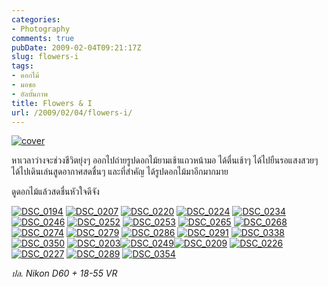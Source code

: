 ```yaml
---
categories:
- Photography
comments: true
pubDate: 2009-02-04T09:21:17Z
slug: flowers-i
tags:
- ดอกไม้
- มอชอ
- อัลบั้มภาพ
title: Flowers & I
url: /2009/02/04/flowers-i/
---
```


[![cover](https://armno.in.th/wp-content/uploads/2009/02/cover-thumb.jpg)](https://armno.in.th/wp-content/uploads/2009/02/cover.jpg)



หาเวลาว่างจะช่วงชีวิตยุ่งๆ ออกไปถ่ายรูปดอกไม้ยามเช้าแถวหน้ามอ ได้ตื่นเช้าๆ ได้ไปยืนรอแสงสวยๆ ได้ไปเดินเล่นสูดอากาศสดชื่นๆ และที่สำคัญ ได้รูปดอกไม้มาอีกมากมาย



ดูดอกไม้แล้วสดชื่นหัวใจดีจัง



[![DSC_0194](https://armno.in.th/wp-content/uploads/2009/02/dsc-0194-thumb1.jpg)](https://armno.in.th/wp-content/uploads/2009/02/dsc-01941.jpg) [![DSC_0207](https://armno.in.th/wp-content/uploads/2009/02/dsc-0207-thumb.jpg)](https://armno.in.th/wp-content/uploads/2009/02/dsc-0207.jpg) [![DSC_0220](https://armno.in.th/wp-content/uploads/2009/02/dsc-0220-thumb.jpg)](https://armno.in.th/wp-content/uploads/2009/02/dsc-0220.jpg) [![DSC_0224](https://armno.in.th/wp-content/uploads/2009/02/dsc-0224-thumb.jpg)](https://armno.in.th/wp-content/uploads/2009/02/dsc-0224.jpg) [![DSC_0234](https://armno.in.th/wp-content/uploads/2009/02/dsc-0234-thumb1.jpg)](https://armno.in.th/wp-content/uploads/2009/02/dsc-02341.jpg) [![DSC_0246](https://armno.in.th/wp-content/uploads/2009/02/dsc-0246-thumb.jpg)](https://armno.in.th/wp-content/uploads/2009/02/dsc-0246.jpg) [![DSC_0252](https://armno.in.th/wp-content/uploads/2009/02/dsc-0252-thumb.jpg)](https://armno.in.th/wp-content/uploads/2009/02/dsc-0252.jpg) [![DSC_0253](https://armno.in.th/wp-content/uploads/2009/02/dsc-0253-thumb1.jpg)](https://armno.in.th/wp-content/uploads/2009/02/dsc-02531.jpg) [![DSC_0265](https://armno.in.th/wp-content/uploads/2009/02/dsc-0265-thumb.jpg)](https://armno.in.th/wp-content/uploads/2009/02/dsc-0265.jpg) [![DSC_0268](https://armno.in.th/wp-content/uploads/2009/02/dsc-0268-thumb1.jpg)](https://armno.in.th/wp-content/uploads/2009/02/dsc-02681.jpg) [![DSC_0274](https://armno.in.th/wp-content/uploads/2009/02/dsc-0274-thumb.jpg)](https://armno.in.th/wp-content/uploads/2009/02/dsc-0274.jpg) [![DSC_0279](https://armno.in.th/wp-content/uploads/2009/02/dsc-0279-thumb1.jpg)](https://armno.in.th/wp-content/uploads/2009/02/dsc-02791.jpg) [![DSC_0286](https://armno.in.th/wp-content/uploads/2009/02/dsc-0286-thumb.jpg)](https://armno.in.th/wp-content/uploads/2009/02/dsc-0286.jpg) [![DSC_0291](https://armno.in.th/wp-content/uploads/2009/02/dsc-0291-thumb.jpg)](https://armno.in.th/wp-content/uploads/2009/02/dsc-0291.jpg) [![DSC_0338](https://armno.in.th/wp-content/uploads/2009/02/dsc-0338-thumb1.jpg)](https://armno.in.th/wp-content/uploads/2009/02/dsc-03381.jpg) [![DSC_0350](https://armno.in.th/wp-content/uploads/2009/02/dsc-0350-thumb.jpg)](https://armno.in.th/wp-content/uploads/2009/02/dsc-0350.jpg) [![DSC_0203](https://armno.in.th/wp-content/uploads/2009/02/dsc-0203-thumb.jpg)](https://armno.in.th/wp-content/uploads/2009/02/dsc-0203.jpg)[![DSC_0249](https://armno.in.th/wp-content/uploads/2009/02/dsc-0249-thumb.jpg)](https://armno.in.th/wp-content/uploads/2009/02/dsc-0249.jpg)[![DSC_0209](https://armno.in.th/wp-content/uploads/2009/02/dsc-0209-thumb.jpg)](https://armno.in.th/wp-content/uploads/2009/02/dsc-0209.jpg) [![DSC_0226](https://armno.in.th/wp-content/uploads/2009/02/dsc-0226-thumb.jpg)](https://armno.in.th/wp-content/uploads/2009/02/dsc-0226.jpg)[![DSC_0227](https://armno.in.th/wp-content/uploads/2009/02/dsc-0227-thumb.jpg)](https://armno.in.th/wp-content/uploads/2009/02/dsc-0227.jpg) [![DSC_0289](https://armno.in.th/wp-content/uploads/2009/02/dsc-0289-thumb.jpg)](https://armno.in.th/wp-content/uploads/2009/02/dsc-0289.jpg) [![DSC_0354](https://armno.in.th/wp-content/uploads/2009/02/dsc-0354-thumb.jpg)](https://armno.in.th/wp-content/uploads/2009/02/dsc-0354.jpg)



_ปล. Nikon D60 + 18-55 VR_
